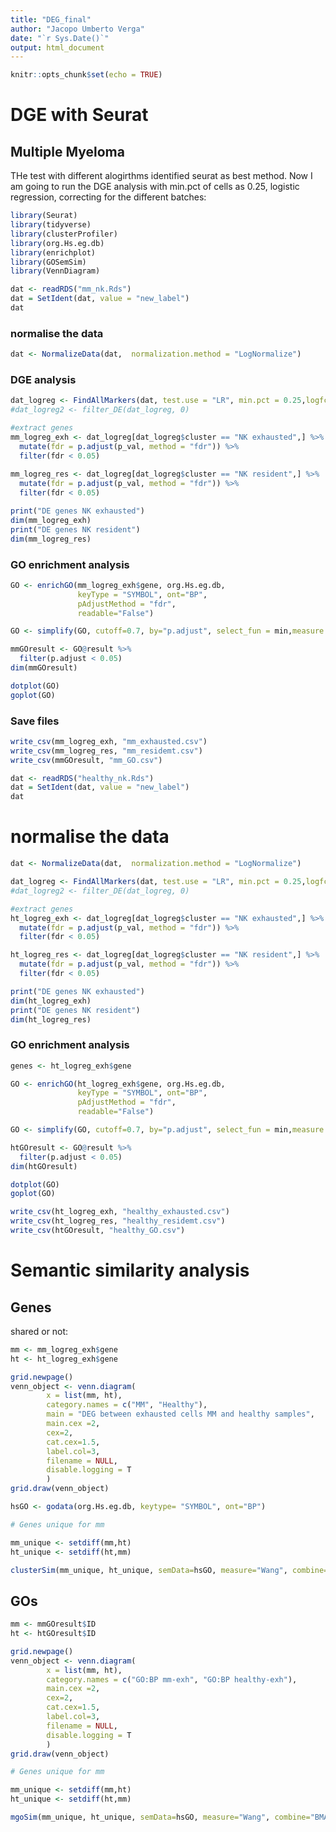 ```yaml
---
title: "DEG_final"
author: "Jacopo Umberto Verga"
date: "`r Sys.Date()`"
output: html_document
---
```


```r
knitr::opts_chunk$set(echo = TRUE)
```

# DGE with Seurat

## Multiple Myeloma

THe test with different alogirthms identified seurat as best method. Now I am going to run the DGE analysis with min.pct of cells as 0.25, logistic regression, correcting for the different batches:

```r
library(Seurat)
library(tidyverse)
library(clusterProfiler)
library(org.Hs.eg.db) 
library(enrichplot)
library(GOSemSim)
library(VennDiagram)

dat <- readRDS("mm_nk.Rds")
dat = SetIdent(dat, value = "new_label")
dat
```


### normalise the data

```r
dat <- NormalizeData(dat,  normalization.method = "LogNormalize")
```
### DGE analysis

```r
dat_logreg <- FindAllMarkers(dat, test.use = "LR", min.pct = 0.25,logfc.threshold=0, latent.vars = "batch")
#dat_logreg2 <- filter_DE(dat_logreg, 0)

#extract genes
mm_logreg_exh <- dat_logreg[dat_logreg$cluster == "NK exhausted",] %>%
  mutate(fdr = p.adjust(p_val, method = "fdr")) %>%
  filter(fdr < 0.05)
  
mm_logreg_res <- dat_logreg[dat_logreg$cluster == "NK resident",] %>%
  mutate(fdr = p.adjust(p_val, method = "fdr")) %>%
  filter(fdr < 0.05)

print("DE genes NK exhausted")
dim(mm_logreg_exh)
print("DE genes NK resident")
dim(mm_logreg_res)
```


### GO enrichment analysis

```r


GO <- enrichGO(mm_logreg_exh$gene, org.Hs.eg.db, 
               keyType = "SYMBOL", ont="BP",
               pAdjustMethod = "fdr",
               readable="False")

GO <- simplify(GO, cutoff=0.7, by="p.adjust", select_fun = min,measure = "Wang" )

mmGOresult <- GO@result %>%
  filter(p.adjust < 0.05)
dim(mmGOresult)

dotplot(GO)
goplot(GO)


```

### Save files

```r
write_csv(mm_logreg_exh, "mm_exhausted.csv")
write_csv(mm_logreg_res, "mm_residemt.csv")
write_csv(mmGOresult, "mm_GO.csv")
```


```r
dat <- readRDS("healthy_nk.Rds")
dat = SetIdent(dat, value = "new_label")
dat

```

# normalise the data

```r
dat <- NormalizeData(dat,  normalization.method = "LogNormalize")
```


```r
dat_logreg <- FindAllMarkers(dat, test.use = "LR", min.pct = 0.25,logfc.threshold=0, latent.vars = "batch")
#dat_logreg2 <- filter_DE(dat_logreg, 0)

#extract genes
ht_logreg_exh <- dat_logreg[dat_logreg$cluster == "NK exhausted",] %>%
  mutate(fdr = p.adjust(p_val, method = "fdr")) %>%
  filter(fdr < 0.05)

ht_logreg_res <- dat_logreg[dat_logreg$cluster == "NK resident",] %>%
  mutate(fdr = p.adjust(p_val, method = "fdr")) %>%
  filter(fdr < 0.05)

print("DE genes NK exhausted")
dim(ht_logreg_exh)
print("DE genes NK resident")
dim(ht_logreg_res)

```

### GO enrichment analysis

```r

genes <- ht_logreg_exh$gene

GO <- enrichGO(ht_logreg_exh$gene, org.Hs.eg.db, 
               keyType = "SYMBOL", ont="BP",
               pAdjustMethod = "fdr",
               readable="False")

GO <- simplify(GO, cutoff=0.7, by="p.adjust", select_fun = min,measure = "Wang" )

htGOresult <- GO@result %>%
  filter(p.adjust < 0.05)
dim(htGOresult)

dotplot(GO)
goplot(GO)


```

```r
write_csv(ht_logreg_exh, "healthy_exhausted.csv")
write_csv(ht_logreg_res, "healthy_residemt.csv")
write_csv(htGOresult, "healthy_GO.csv")

```


# Semantic similarity analysis

## Genes

shared or not:

```r
mm <- mm_logreg_exh$gene
ht <- ht_logreg_exh$gene

grid.newpage()
venn_object <- venn.diagram(
        x = list(mm, ht),
        category.names = c("MM", "Healthy"),
        main = "DEG between exhausted cells MM and healthy samples",
        main.cex =2,
        cex=2,
        cat.cex=1.5,
        label.col=3,
        filename = NULL,
        disable.logging = T
        )
grid.draw(venn_object)
```



```r
hsGO <- godata(org.Hs.eg.db, keytype= "SYMBOL", ont="BP")

# Genes unique for mm

mm_unique <- setdiff(mm,ht)
ht_unique <- setdiff(ht,mm)

clusterSim(mm_unique, ht_unique, semData=hsGO, measure="Wang", combine="BMA")
```

## GOs

```r
mm <- mmGOresult$ID
ht <- htGOresult$ID

grid.newpage()
venn_object <- venn.diagram(
        x = list(mm, ht),
        category.names = c("GO:BP mm-exh", "GO:BP healthy-exh"),
        main.cex =2,
        cex=2,
        cat.cex=1.5,
        label.col=3,
        filename = NULL,
        disable.logging = T
        )
grid.draw(venn_object)

# Genes unique for mm

mm_unique <- setdiff(mm,ht)
ht_unique <- setdiff(ht,mm)

mgoSim(mm_unique, ht_unique, semData=hsGO, measure="Wang", combine="BMA")
```
